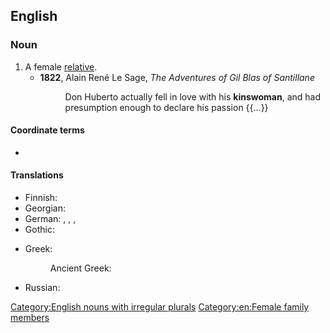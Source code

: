 ==English==

===Noun===
{{en-noun|kinswomen}}

# A female [[relative]].
#* '''1822''', Alain René Le Sage, ''The Adventures of Gil Blas of Santillane''
#*: Don Huberto actually fell in love with his '''kinswoman''', and had presumption enough to declare his passion {{...}}

====Coordinate terms====
* {{l|en|kinsman}}

====Translations====
{{trans-top|female relative}}
* Finnish: {{t|fi|[[naispuolinen]] [[sukulainen]]}}
* Georgian: {{t|ka|ნათესავი (ქალი)}}
* German: {{t+|de|Verwandte|f}}, {{t+|de|Angehörige|f}}, {{t+|de|Landsfrau|f}}, {{t+|de|Landsmännin|f}}
* Gothic: {{t|got|𐌽𐌹𐌸𐌾𐍉|f}}
{{trans-mid}}
* Greek:
*: Ancient Greek: {{t|grc|συγγενής|f}}
* Russian: {{t+|ru|ро́дственница|f}}
{{trans-bottom}}

[[Category:English nouns with irregular plurals]]
[[Category:en:Female family members]]
{{C|en|Female people}}